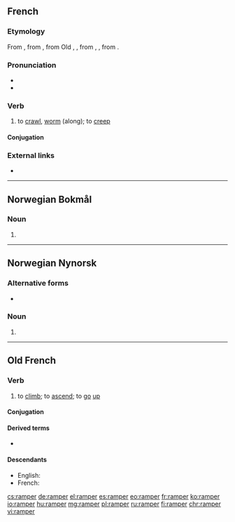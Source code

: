 ==French==

===Etymology===
From {{etyl|frm|fr}}, from {{etyl|fro|fr}} {{m|fro|ramper||to crawl up, climb}}, from Old {{etyl|frk|fr}} {{m|frk|*rampōn}}, {{m|frk|*hrampōn}}, from {{m|frk|*rampa}}, {{m|frk|*hrampa||hook, claw, talon}}, from {{etyl|gem-pro|fr}} {{m|gem-pro|*hrempaną||to shrink up, shrivel}}.

===Pronunciation===
* {{IPA|/ʁɑ̃pe/|lang=fr}}
* {{audio|Fr-ramper.ogg|Audio|lang=fr}}

===Verb===
{{fr-verb}}

# to [[crawl]], [[worm]] (along); to [[creep]]

====Conjugation====
{{fr-conj-auto}}

===External links===
* {{R:TLFi}}

----

==Norwegian Bokmål==

===Noun===
{{head|nb|noun form|g=m|g2=f}}

# {{inflection of|rampe||indefinite|p|lang=nb}}

----

==Norwegian Nynorsk==

===Alternative forms===
* {{l|nn|rampar}}

===Noun===
{{head|nn|noun form|g=m|g2=f}}

# {{inflection of|rampe||indefinite|f|p|lang=nn}}

----

==Old French==

===Verb===
{{head|fro|verb}}

# to [[climb]]; to [[ascend]]; to [[go]] [[up]]

====Conjugation====
{{fro-conj-er}}

====Derived terms====
* {{l|fro|rampant}}

====Descendants====
* English: {{l|en|ramp}} {{qualifier|borrowed}}
* French: {{l|fr|ramper}}

[[cs:ramper]]
[[de:ramper]]
[[el:ramper]]
[[es:ramper]]
[[eo:ramper]]
[[fr:ramper]]
[[ko:ramper]]
[[io:ramper]]
[[hu:ramper]]
[[mg:ramper]]
[[pl:ramper]]
[[ru:ramper]]
[[fi:ramper]]
[[chr:ramper]]
[[vi:ramper]]